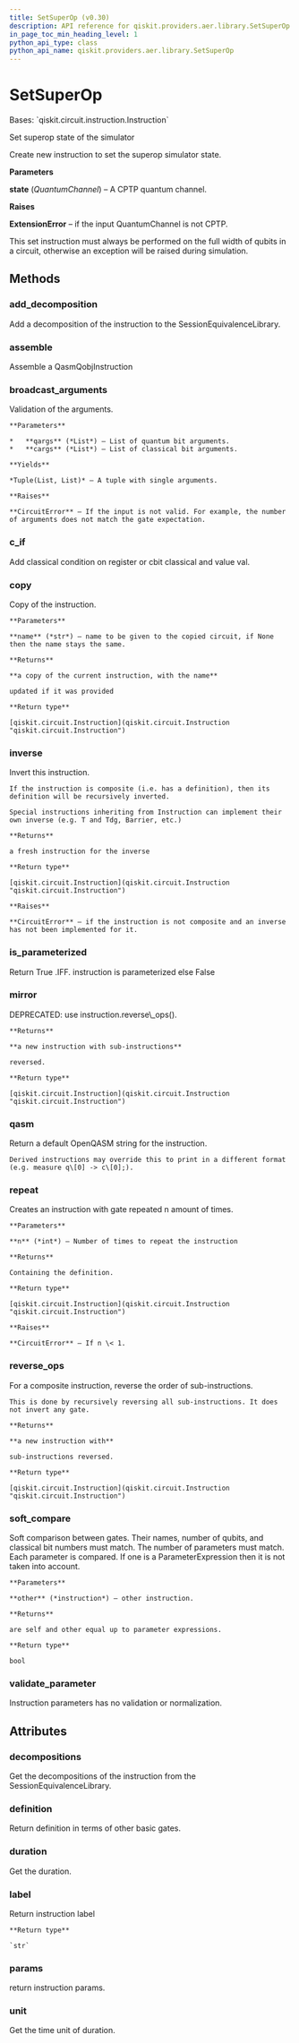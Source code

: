 ```yaml
---
title: SetSuperOp (v0.30)
description: API reference for qiskit.providers.aer.library.SetSuperOp in qiskit v0.30
in_page_toc_min_heading_level: 1
python_api_type: class
python_api_name: qiskit.providers.aer.library.SetSuperOp
---
```


# SetSuperOp

<Class id="qiskit.providers.aer.library.SetSuperOp" isDedicatedPage={true} github="https://github.com/qiskit/qiskit-aer/tree/stable/0.9/qiskit/providers/aer/library/set_instructions/set_superop.py" signature="SetSuperOp(state)" modifiers="class">
  Bases: `qiskit.circuit.instruction.Instruction`

  Set superop state of the simulator

  Create new instruction to set the superop simulator state.

  **Parameters**

  **state** (*QuantumChannel*) – A CPTP quantum channel.

  **Raises**

  **ExtensionError** – if the input QuantumChannel is not CPTP.

  <Admonition title="Note" type="note">
    This set instruction must always be performed on the full width of qubits in a circuit, otherwise an exception will be raised during simulation.
  </Admonition>

  ## Methods

  <span id="qiskit-providers-aer-library-setsuperop-add-decomposition" />

  ### add\_decomposition

  <Function id="qiskit.providers.aer.library.SetSuperOp.add_decomposition" signature="SetSuperOp.add_decomposition(decomposition)">
    Add a decomposition of the instruction to the SessionEquivalenceLibrary.
  </Function>

  <span id="qiskit-providers-aer-library-setsuperop-assemble" />

  ### assemble

  <Function id="qiskit.providers.aer.library.SetSuperOp.assemble" signature="SetSuperOp.assemble()">
    Assemble a QasmQobjInstruction
  </Function>

  <span id="qiskit-providers-aer-library-setsuperop-broadcast-arguments" />

  ### broadcast\_arguments

  <Function id="qiskit.providers.aer.library.SetSuperOp.broadcast_arguments" signature="SetSuperOp.broadcast_arguments(qargs, cargs)">
    Validation of the arguments.

    **Parameters**

    *   **qargs** (*List*) – List of quantum bit arguments.
    *   **cargs** (*List*) – List of classical bit arguments.

    **Yields**

    *Tuple(List, List)* – A tuple with single arguments.

    **Raises**

    **CircuitError** – If the input is not valid. For example, the number of arguments does not match the gate expectation.
  </Function>

  <span id="qiskit-providers-aer-library-setsuperop-c-if" />

  ### c\_if

  <Function id="qiskit.providers.aer.library.SetSuperOp.c_if" signature="SetSuperOp.c_if(classical, val)">
    Add classical condition on register or cbit classical and value val.
  </Function>

  <span id="qiskit-providers-aer-library-setsuperop-copy" />

  ### copy

  <Function id="qiskit.providers.aer.library.SetSuperOp.copy" signature="SetSuperOp.copy(name=None)">
    Copy of the instruction.

    **Parameters**

    **name** (*str*) – name to be given to the copied circuit, if None then the name stays the same.

    **Returns**

    **a copy of the current instruction, with the name**

    updated if it was provided

    **Return type**

    [qiskit.circuit.Instruction](qiskit.circuit.Instruction "qiskit.circuit.Instruction")
  </Function>

  <span id="qiskit-providers-aer-library-setsuperop-inverse" />

  ### inverse

  <Function id="qiskit.providers.aer.library.SetSuperOp.inverse" signature="SetSuperOp.inverse()">
    Invert this instruction.

    If the instruction is composite (i.e. has a definition), then its definition will be recursively inverted.

    Special instructions inheriting from Instruction can implement their own inverse (e.g. T and Tdg, Barrier, etc.)

    **Returns**

    a fresh instruction for the inverse

    **Return type**

    [qiskit.circuit.Instruction](qiskit.circuit.Instruction "qiskit.circuit.Instruction")

    **Raises**

    **CircuitError** – if the instruction is not composite and an inverse has not been implemented for it.
  </Function>

  <span id="qiskit-providers-aer-library-setsuperop-is-parameterized" />

  ### is\_parameterized

  <Function id="qiskit.providers.aer.library.SetSuperOp.is_parameterized" signature="SetSuperOp.is_parameterized()">
    Return True .IFF. instruction is parameterized else False
  </Function>

  <span id="qiskit-providers-aer-library-setsuperop-mirror" />

  ### mirror

  <Function id="qiskit.providers.aer.library.SetSuperOp.mirror" signature="SetSuperOp.mirror()">
    DEPRECATED: use instruction.reverse\_ops().

    **Returns**

    **a new instruction with sub-instructions**

    reversed.

    **Return type**

    [qiskit.circuit.Instruction](qiskit.circuit.Instruction "qiskit.circuit.Instruction")
  </Function>

  <span id="qiskit-providers-aer-library-setsuperop-qasm" />

  ### qasm

  <Function id="qiskit.providers.aer.library.SetSuperOp.qasm" signature="SetSuperOp.qasm()">
    Return a default OpenQASM string for the instruction.

    Derived instructions may override this to print in a different format (e.g. measure q\[0] -> c\[0];).
  </Function>

  <span id="qiskit-providers-aer-library-setsuperop-repeat" />

  ### repeat

  <Function id="qiskit.providers.aer.library.SetSuperOp.repeat" signature="SetSuperOp.repeat(n)">
    Creates an instruction with gate repeated n amount of times.

    **Parameters**

    **n** (*int*) – Number of times to repeat the instruction

    **Returns**

    Containing the definition.

    **Return type**

    [qiskit.circuit.Instruction](qiskit.circuit.Instruction "qiskit.circuit.Instruction")

    **Raises**

    **CircuitError** – If n \< 1.
  </Function>

  <span id="qiskit-providers-aer-library-setsuperop-reverse-ops" />

  ### reverse\_ops

  <Function id="qiskit.providers.aer.library.SetSuperOp.reverse_ops" signature="SetSuperOp.reverse_ops()">
    For a composite instruction, reverse the order of sub-instructions.

    This is done by recursively reversing all sub-instructions. It does not invert any gate.

    **Returns**

    **a new instruction with**

    sub-instructions reversed.

    **Return type**

    [qiskit.circuit.Instruction](qiskit.circuit.Instruction "qiskit.circuit.Instruction")
  </Function>

  <span id="qiskit-providers-aer-library-setsuperop-soft-compare" />

  ### soft\_compare

  <Function id="qiskit.providers.aer.library.SetSuperOp.soft_compare" signature="SetSuperOp.soft_compare(other)">
    Soft comparison between gates. Their names, number of qubits, and classical bit numbers must match. The number of parameters must match. Each parameter is compared. If one is a ParameterExpression then it is not taken into account.

    **Parameters**

    **other** (*instruction*) – other instruction.

    **Returns**

    are self and other equal up to parameter expressions.

    **Return type**

    bool
  </Function>

  <span id="qiskit-providers-aer-library-setsuperop-validate-parameter" />

  ### validate\_parameter

  <Function id="qiskit.providers.aer.library.SetSuperOp.validate_parameter" signature="SetSuperOp.validate_parameter(parameter)">
    Instruction parameters has no validation or normalization.
  </Function>

  ## Attributes

  ### decompositions

  <Attribute id="qiskit.providers.aer.library.SetSuperOp.decompositions">
    Get the decompositions of the instruction from the SessionEquivalenceLibrary.
  </Attribute>

  ### definition

  <Attribute id="qiskit.providers.aer.library.SetSuperOp.definition">
    Return definition in terms of other basic gates.
  </Attribute>

  ### duration

  <Attribute id="qiskit.providers.aer.library.SetSuperOp.duration">
    Get the duration.
  </Attribute>

  ### label

  <Attribute id="qiskit.providers.aer.library.SetSuperOp.label">
    Return instruction label

    **Return type**

    `str`
  </Attribute>

  ### params

  <Attribute id="qiskit.providers.aer.library.SetSuperOp.params">
    return instruction params.
  </Attribute>

  ### unit

  <Attribute id="qiskit.providers.aer.library.SetSuperOp.unit">
    Get the time unit of duration.
  </Attribute>
</Class>

